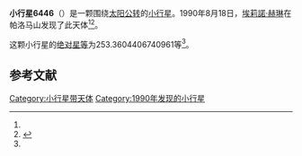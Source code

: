 {{Infobox planet
| bgcolour = #FFFFC0
| name = 6446 Lomberg
| symbol = 
| image = 
| caption = 
| discovery = yes
| discovery_ref = 
| discoverer = [[埃莉諾·赫琳|埃莉諾·赫琳]]
| discovery_site = [[帕洛马山|帕洛马山]] 
| discovered = 1990年8月18日
| designations = yes
| mp_name = 
| named_after = 
| alt_names = 1990 QL/ 1988 BW4
| mp_category = [[越火小行星|越火小行星]]
| orbit_ref = <ref name="a">[http://ssd.jpl.nasa.gov/sbdb.cgi?sstr=6446 6446 Lomberg] {{Wayback|url=http://ssd.jpl.nasa.gov/sbdb.cgi?sstr=6446 |date=20140817093341 }}，小行星數據庫瀏覽器（JPL Small-Body Database Browser）－[[美国国家航空航天局|美国国家航空航天局]]喷气推进实验室</ref>
| epoch = 2456400.5 (2013年4月18日更新)
| aphelion = {{convert|3.001039706136836|AU|km|3|abbr=on|lk=out}}
| perihelion = {{convert|1.632108249640016|AU|km|3|abbr=on}}
| semimajor = {{convert|2.316573977888426|AU|km|3|abbr=on}}
| eccentricity = 0.295464654
| period = 1287.857132 [[日|日]]<br />3.53[[儒略年|儒略年]]
| avg_speed = 
| inclination = 23.59440761342041
| asc_node = 157.1157104351286
| mean_anomaly = 
| arg_peri = 253.3604406740961
| satellites = 
| physical_characteristics = yes
| dimensions = 
| mass = 
| density = 
| surface_grav = 
| escape_velocity = 
| sidereal_day = 
| axial_tilt = 
| pole_ecliptic_lat = 
| pole_ecliptic_lon = 
| albedo = 
| temperatures= 
| temp_name1 = 
| mean_temp_1 = 
| max_temp_1 = 
| temp_name2 = 
| max_temp_2 = 
| spectral_type = 
| abs_magnitude = 253.3604406740961
}}

'''小行星6446'''（{{lang-en|6446 Lomberg}}）是一颗围绕[[太阳|太阳]][[公转|公转]]的[[小行星|小行星]]。1990年8月18日，[[埃莉諾·赫琳|埃莉諾·赫琳]]在帕洛马山发现了此天体<ref name="a" /><ref>{{cite news|title=小行星列表|url=http://cfa-www.harvard.edu/iau/lists/NumberedMPs.txt|accessdate=2013-07-08|newspaper=哈佛大学|archive-date=2008-05-17|archive-url=https://web.archive.org/web/20080517010638/http://cfa-www.harvard.edu/iau/lists/NumberedMPs.txt|dead-url=no}}</ref>。

这颗小行星的[[绝对星等|绝对星等]]为253.3604406740961等<ref name="a" />。

==参考文献==
{{reflist}}
{{Minor Planet Number|[[小行星6445|小行星6445]]|[[小行星6447|小行星6447]]}}

{{小天体}}

[[Category:小行星带天体|Category:小行星带天体]]
[[Category:1990年发现的小行星|Category:1990年发现的小行星]]

{{asteroid-stub}}